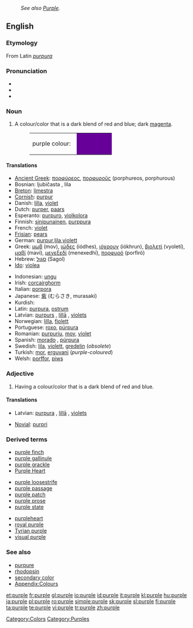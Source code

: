 {{wikipedia}}
: ''See also [[Purple]].''
==English==

===Etymology===
From Latin ''[[purpura]]''

===Pronunciation===
* {{IPA|ˈpɜː(r).pəl}}
* {{audio|en-us-purple.ogg|Audio (US)}}
* {{rhymes|ɜː(r)pəl}}

===Noun===
{{en-noun}}

# A colour/color that is a dark blend of red and blue; dark [[magenta]].
#: <table><tr><td height="25">purple colour: &nbsp;</td><td bgcolor="660099" width="80">&nbsp; </td></tr></table>

====Translations====
{{trans-top|colour}}
* [[Ancient Greek]]: [[πορφύρεος]], [[πορφυροῦς]] (porphureos, porphurous)
* Bosnian: ljubičasta {{f}}, lila {{f}}
* [[Breton]]: [[limestra]]
* [[Cornish]]: [[purpur]]
* Danish: [[lilla]], [[violet]]
* Dutch: [[purper]], [[paars]]
* Esperanto: [[purpuro]], [[violkolora]]
* Finnish: [[sinipunainen]], [[purppura]]
* French: [[violet#French|violet]]
* [[Frisian]]: [[pears]]
* German: [[purpur]],[[lila]],[[violett]]
* Greek: [[μωβ]] (mov), [[ιώδες]] (iódhes), [[ιόχρουν]] (iókhrun), [[βιολετί]] (vyoletí), [[μαβί]] (maví), [[μενεξεδί]] (menexedhí), [[πορφυρό]] (porfiró)
* Hebrew: [[סגול]] (Sagol)
* [[Ido]]: [[violea]]
{{trans-mid}}
* Indonesian: [[ungu]]
* Irish: [[corcairghorm]]
* Italian: [[porpora]] {{m}}
* Japanese: [[紫]] (むらさき, murasaki)
* Kurdish: {{KUchar|[[مۆر]]}}
* Latin: [[purpura]], [[ostrum]]
* Latvian: [[purpurs]] {{m}}, [[lillā]] {{indecl}}, [[violets]] {{m}}
* Norwegian: [[lilla]], [[fiolett]]
* Portuguese: [[roxo]], [[púrpura]]
* Romanian: [[purpuriu]], [[mov]], [[violet]]
* Spanish: [[morado]] {{m}}, [[púrpura]] {{m}}
* Swedish: [[lila]], [[violett]], [[gredelin]] (''obsolete'')
* Turkish: [[mor]], [[erguvani]] (''purple-coloured'')
* Welsh: [[porffor]], [[piws]]
{{trans-bottom}}

===Adjective===
{{en-adj}}

# Having a colour/color that is a dark blend of red and blue.

====Translations====
{{trans-top|colour}}
* Latvian: [[purpurs|purpura]] {{gen}}, [[lillā]] {{indecl}}, [[violets]] {{m}}
{{trans-mid}}
* [[Novial]]: [[purpri]]
{{trans-bottom}}

{{trans-top|Democratic/Republican support}}
{{trans-mid}}
{{trans-bottom}}

===Derived terms===
{{top3}}
* [[purple finch]]
* [[purple gallinule]]
* [[purple grackle]]
* [[Purple Heart]]
{{mid3}}
* [[purple loosestrife]]
* [[purple passage]]
* [[purple patch]]
* [[purple prose]]
* [[purple state]]
{{mid3}}
* [[purpleheart]]
* [[royal purple]]
* [[Tyrian purple]]
* [[visual purple]]
{{bottom}}

===See also===
* [[purpure]]
* [[rhodopsin]]
* [[secondary color]]
* [[Appendix:Colours]]

[[Category:Colors]]
[[Category:Purples]]

[[et:purple]]
[[fr:purple]]
[[gl:purple]]
[[io:purple]]
[[id:purple]]
[[it:purple]]
[[kl:purple]]
[[hu:purple]]
[[ja:purple]]
[[pl:purple]]
[[ro:purple]]
[[simple:purple]]
[[sk:purple]]
[[sl:purple]]
[[fi:purple]]
[[ta:purple]]
[[te:purple]]
[[vi:purple]]
[[tr:purple]]
[[zh:purple]]